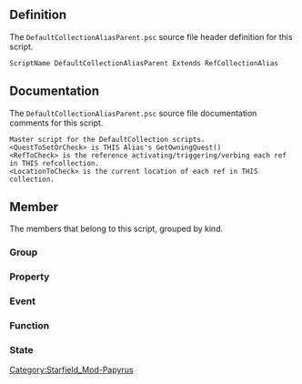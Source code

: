 {{Script_Object_Summary
| title = DefaultCollectionAliasParent
| name = [[SFM:Script-DefaultCollectionAliasParent|DefaultCollectionAliasParent]]
| extends = [[SFM:Script-RefCollectionAlias|RefCollectionAlias]] → [[SFM:Script-Alias|Alias]] → [[SFM:Script-ScriptObject|ScriptObject]]
}}


== Definition ==
The <code>DefaultCollectionAliasParent.psc</code> source file header definition for this script.

<source lang="papyrus">
ScriptName DefaultCollectionAliasParent Extends RefCollectionAlias
</source>


== Documentation ==
The <code>DefaultCollectionAliasParent.psc</code> source file documentation comments for this script.

<source>
Master script for the DefaultCollection scripts.
<QuestToSetOrCheck> is THIS Alias's GetOwningQuest()
<RefToCheck> is the reference activating/triggering/verbing each ref in THIS refcollection.
<LocationToCheck> is the current location of each ref in THIS collection.
</source>


== Member ==
The members that belong to this script, grouped by kind.

=== Group ===
{{Script_Object_Member_Summary
| title = Quest_Properties
| script = [[SFM:Script-DefaultCollectionAliasParent|DefaultCollectionAliasParent]]
| name = [[SFM:Script-DefaultCollectionAliasParent/Quest_Properties|Quest_Properties]]
| kind = Group
}}

{{Script_Object_Member_Summary
| title = Script_Specific_Properties
| script = [[SFM:Script-DefaultCollectionAliasParent|DefaultCollectionAliasParent]]
| name = [[SFM:Script-DefaultCollectionAliasParent/Script_Specific_Properties|Script_Specific_Properties]]
| kind = Group
}}

{{Script_Object_Member_Summary
| title = RefCollection_Handling_Properties
| script = [[SFM:Script-DefaultCollectionAliasParent|DefaultCollectionAliasParent]]
| name = [[SFM:Script-DefaultCollectionAliasParent/RefCollection_Handling_Properties|RefCollection_Handling_Properties]]
| kind = Group
}}

{{Script_Object_Member_Summary
| title = RefToCheck_Optional_Properties
| script = [[SFM:Script-DefaultCollectionAliasParent|DefaultCollectionAliasParent]]
| name = [[SFM:Script-DefaultCollectionAliasParent/RefToCheck_Optional_Properties|RefToCheck_Optional_Properties]]
| kind = Group
}}

{{Script_Object_Member_Summary
| title = LocationToCheck_Optional_Properties
| script = [[SFM:Script-DefaultCollectionAliasParent|DefaultCollectionAliasParent]]
| name = [[SFM:Script-DefaultCollectionAliasParent/LocationToCheck_Optional_Properties|LocationToCheck_Optional_Properties]]
| kind = Group
}}

{{Script_Object_Member_Summary
| title = Optional_Properties
| script = [[SFM:Script-DefaultCollectionAliasParent|DefaultCollectionAliasParent]]
| name = [[SFM:Script-DefaultCollectionAliasParent/Optional_Properties|Optional_Properties]]
| kind = Group
}}

{{Script_Object_Member_Summary
| title = Actor_Only_Properties
| script = [[SFM:Script-DefaultCollectionAliasParent|DefaultCollectionAliasParent]]
| name = [[SFM:Script-DefaultCollectionAliasParent/Actor_Only_Properties|Actor_Only_Properties]]
| kind = Group
| documentation = These properties only matter if THIS object is an Actor
}}

{{Script_Object_Member_Summary
| title = Debug_Properties
| script = [[SFM:Script-DefaultCollectionAliasParent|DefaultCollectionAliasParent]]
| name = [[SFM:Script-DefaultCollectionAliasParent/Debug_Properties|Debug_Properties]]
| kind = Group
}}

=== Property ===
{{Script_Object_Member_Summary
| title = SkipBusyState
| script = [[SFM:Script-DefaultCollectionAliasParent|DefaultCollectionAliasParent]]
| name = [[SFM:Script-DefaultCollectionAliasParent/SkipBusyState|SkipBusyState]]
| kind = Property
| flags = Auto Hidden
| returns = bool
| parameters = true
}}

=== Event ===
{{Script_Object_Member_Summary
| title = OnAliasInit
| script = [[SFM:Script-DefaultCollectionAliasParent|DefaultCollectionAliasParent]]
| name = [[SFM:Script-DefaultCollectionAliasParent/OnAliasInit|OnAliasInit]]
| kind = Event
}}

{{Script_Object_Member_Summary
| title = OnAliasChanged
| script = [[SFM:Script-DefaultCollectionAliasParent|DefaultCollectionAliasParent]]
| name = [[SFM:Script-DefaultCollectionAliasParent/OnAliasChanged|OnAliasChanged]]
| kind = Event
| parameters = ObjectReference akObject, bool abRemove
}}

{{Script_Object_Member_Summary
| title = OnAliasShutdown
| script = [[SFM:Script-DefaultCollectionAliasParent|DefaultCollectionAliasParent]]
| name = [[SFM:Script-DefaultCollectionAliasParent/OnAliasShutdown|OnAliasShutdown]]
| kind = Event
}}

=== Function ===
{{Script_Object_Member_Summary
| title = AddTriggeredRefAndCheckTriggeredArray
| script = [[SFM:Script-DefaultCollectionAliasParent|DefaultCollectionAliasParent]]
| name = [[SFM:Script-DefaultCollectionAliasParent/AddTriggeredRefAndCheckTriggeredArray|AddTriggeredRefAndCheckTriggeredArray]]
| kind = Function
| returns = bool
| parameters = ObjectReference TriggeredRef
| documentation = Returns true if all refs are triggered
}}

{{Script_Object_Member_Summary
| title = UpdateInstanceGlobals
| script = [[SFM:Script-DefaultCollectionAliasParent|DefaultCollectionAliasParent]]
| name = [[SFM:Script-DefaultCollectionAliasParent/UpdateInstanceGlobals|UpdateInstanceGlobals]]
| kind = Function
}}

{{Script_Object_Member_Summary
| title = CheckAndSetStageAndCallDoSpecificThing
| script = [[SFM:Script-DefaultCollectionAliasParent|DefaultCollectionAliasParent]]
| name = [[SFM:Script-DefaultCollectionAliasParent/CheckAndSetStageAndCallDoSpecificThing|CheckAndSetStageAndCallDoSpecificThing]]
| kind = Function
| parameters = ObjectReference RefCollectionMemberRef, DefaultScriptFunctions:ParentScriptFunctionParams ParentScriptFunctionParams
}}

{{Script_Object_Member_Summary
| title = RegisterOnHitFilters
| script = [[SFM:Script-DefaultCollectionAliasParent|DefaultCollectionAliasParent]]
| name = [[SFM:Script-DefaultCollectionAliasParent/RegisterOnHitFilters|RegisterOnHitFilters]]
| kind = Function
| documentation = Called by Children Scripts when they need to register for On Hit events
}}

{{Script_Object_Member_Summary
| title = GetPlayerOnly
| script = [[SFM:Script-DefaultCollectionAliasParent|DefaultCollectionAliasParent]]
| name = [[SFM:Script-DefaultCollectionAliasParent/GetPlayerOnly|GetPlayerOnly]]
| kind = Function
| returns = bool
| documentation = OVERRIDE THIS IN CHILD SCRIPT
This function should usually return the value of the child script's "PlayerOnly" property.
(We do this because different children will want different default values for that property and so need to define the property on themselves, but we want all the functions to live on the inital ancestor parent script.)
}}

{{Script_Object_Member_Summary
| title = GetReferencesToCheckAgainst
| script = [[SFM:Script-DefaultCollectionAliasParent|DefaultCollectionAliasParent]]
| name = [[SFM:Script-DefaultCollectionAliasParent/GetReferencesToCheckAgainst|GetReferencesToCheckAgainst]]
| kind = Function
| returns = ObjectReference[]
| documentation = OVERRIDE THIS IN CHILD SCRIPT
This function should usually return the value of the child script's "ReferencesToCheckAgainst" property.
(We do this because different children may or may not want these properties, but we want all the functions to live on the inital ancestor parent script.)
}}

{{Script_Object_Member_Summary
| title = GetAliasesToCheckAgainst
| script = [[SFM:Script-DefaultCollectionAliasParent|DefaultCollectionAliasParent]]
| name = [[SFM:Script-DefaultCollectionAliasParent/GetAliasesToCheckAgainst|GetAliasesToCheckAgainst]]
| kind = Function
| returns = ReferenceAlias[]
| documentation = OVERRIDE THIS IN CHILD SCRIPT
This function should usually return the value of the child script's "AliasesToCheckAgainst" property.
(We do this because different children may or may not want these properties, but we want all the functions to live on the inital ancestor parent script.)
}}

{{Script_Object_Member_Summary
| title = GetFactionsToCheckAgainst
| script = [[SFM:Script-DefaultCollectionAliasParent|DefaultCollectionAliasParent]]
| name = [[SFM:Script-DefaultCollectionAliasParent/GetFactionsToCheckAgainst|GetFactionsToCheckAgainst]]
| kind = Function
| returns = Faction[]
| documentation = OVERRIDE THIS IN CHILD SCRIPT
This function should usually return the value of the child script's "FactionsToCheckAgainst" property.
(We do this because different children may or may not want these properties, but we want all the functions to live on the inital ancestor parent script.)
}}

{{Script_Object_Member_Summary
| title = GetLocationsToCheckAgainst
| script = [[SFM:Script-DefaultCollectionAliasParent|DefaultCollectionAliasParent]]
| name = [[SFM:Script-DefaultCollectionAliasParent/GetLocationsToCheckAgainst|GetLocationsToCheckAgainst]]
| kind = Function
| returns = Location[]
| documentation = OVERRIDE THIS IN CHILD SCRIPT
This function should usually return the value of the child script's "LocationsToCheckAgainst" property.
(We do this because different children may or may not want these properties, but we want all the functions to live on the inital ancestor parent script.)
}}

{{Script_Object_Member_Summary
| title = GetLocationAliasesToCheckAgainst
| script = [[SFM:Script-DefaultCollectionAliasParent|DefaultCollectionAliasParent]]
| name = [[SFM:Script-DefaultCollectionAliasParent/GetLocationAliasesToCheckAgainst|GetLocationAliasesToCheckAgainst]]
| kind = Function
| returns = LocationAlias[]
| documentation = OVERRIDE THIS IN CHILD SCRIPT
This function should usually return the value of the child script's "LocationAliasesToCheckAgainst" property.
(We do this because different children may or may not want these properties, but we want all the functions to live on the inital ancestor parent script.)
}}

{{Script_Object_Member_Summary
| title = GetLocationMatchIfChild
| script = [[SFM:Script-DefaultCollectionAliasParent|DefaultCollectionAliasParent]]
| name = [[SFM:Script-DefaultCollectionAliasParent/GetLocationMatchIfChild|GetLocationMatchIfChild]]
| kind = Function
| returns = bool
| documentation = OVERRIDE THIS IN CHILD SCRIPT
This function should usually return the value of the child script's "LocationMatchIfChild" property.
(We do this because different children may or may not want these properties, but we want all the functions to live on the inital ancestor parent script.)
}}

{{Script_Object_Member_Summary
| title = GetRefsToDoSpecificThingsWith
| script = [[SFM:Script-DefaultCollectionAliasParent|DefaultCollectionAliasParent]]
| name = [[SFM:Script-DefaultCollectionAliasParent/GetRefsToDoSpecificThingsWith|GetRefsToDoSpecificThingsWith]]
| kind = Function
| returns = ObjectReference[]
| documentation = OVERRIDE THIS IN CHILD SCRIPT
for each item in here, DoSpecificThing will be called, with each reference in the array as DoSpecificThing's RefToDoThingWith param.
}}

{{Script_Object_Member_Summary
| title = DoSpecificThing
| script = [[SFM:Script-DefaultCollectionAliasParent|DefaultCollectionAliasParent]]
| name = [[SFM:Script-DefaultCollectionAliasParent/DoSpecificThing|DoSpecificThing]]
| kind = Function
| parameters = DefaultScriptFunctions:ParentScriptFunctionParams ParentScriptFunctionParams, ObjectReference RefToDoThingWith = none, bool LastRefToDoThingWith = true
| documentation = OVERRIDE THIS IN CHILD SCRIPT
}}

{{Script_Object_Member_Summary
| title = DoSpecificThingForEachValidRef
| script = [[SFM:Script-DefaultCollectionAliasParent|DefaultCollectionAliasParent]]
| name = [[SFM:Script-DefaultCollectionAliasParent/DoSpecificThingForEachValidRef|DoSpecificThingForEachValidRef]]
| kind = Function
| parameters = ObjectReference RefCollectionMemberRef, DefaultScriptFunctions:ParentScriptFunctionParams ParentScriptFunctionParams
| documentation = OVERRIDE THIS IN CHILD SCRIPT
}}

=== State ===
{{Script_Object_Member_Summary
| title = Busy
| script = [[SFM:Script-DefaultCollectionAliasParent|DefaultCollectionAliasParent]]
| name = [[SFM:Script-DefaultCollectionAliasParent/Busy|Busy]]
| kind = State
}}

{{Script_Object_Member_Summary
| title = Done
| script = [[SFM:Script-DefaultCollectionAliasParent|DefaultCollectionAliasParent]]
| name = [[SFM:Script-DefaultCollectionAliasParent/Done|Done]]
| kind = State
}}


[[Category:Starfield_Mod-Papyrus]]
